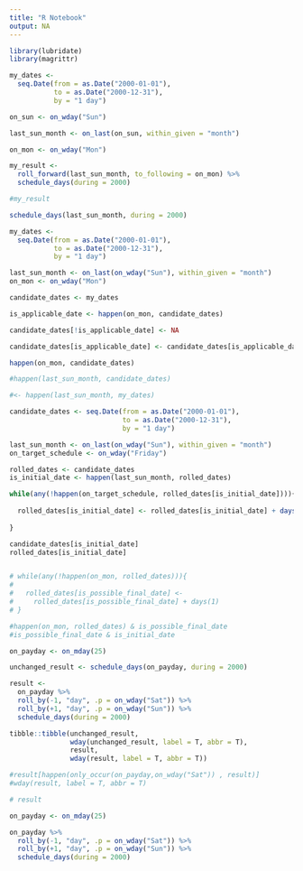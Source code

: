 ```yaml
---
title: "R Notebook"
output: NA
---
```


 

```r
library(lubridate)
library(magrittr)
```

```r
my_dates <- 
  seq.Date(from = as.Date("2000-01-01"),
           to = as.Date("2000-12-31"),
           by = "1 day")

on_sun <- on_wday("Sun")

last_sun_month <- on_last(on_sun, within_given = "month")

on_mon <- on_wday("Mon")

my_result <- 
  roll_forward(last_sun_month, to_following = on_mon) %>% 
  schedule_days(during = 2000)

#my_result

schedule_days(last_sun_month, during = 2000)
```

```r
my_dates <- 
  seq.Date(from = as.Date("2000-01-01"),
           to = as.Date("2000-12-31"),
           by = "1 day")

last_sun_month <- on_last(on_wday("Sun"), within_given = "month")
on_mon <- on_wday("Mon")

candidate_dates <- my_dates

is_applicable_date <- happen(on_mon, candidate_dates)

candidate_dates[!is_applicable_date] <- NA

candidate_dates[is_applicable_date] <- candidate_dates[is_applicable_date] - days(1)

happen(on_mon, candidate_dates)

#happen(last_sun_month, candidate_dates)

#<- happen(last_sun_month, my_dates)
```

```r
candidate_dates <- seq.Date(from = as.Date("2000-01-01"),
                            to = as.Date("2000-12-31"),
                            by = "1 day")

last_sun_month <- on_last(on_wday("Sun"), within_given = "month")
on_target_schedule <- on_wday("Friday")

rolled_dates <- candidate_dates
is_initial_date <- happen(last_sun_month, rolled_dates)

while(any(!happen(on_target_schedule, rolled_dates[is_initial_date]))){
  
  rolled_dates[is_initial_date] <- rolled_dates[is_initial_date] + days(1)
  
}

candidate_dates[is_initial_date]
rolled_dates[is_initial_date]


# while(any(!happen(on_mon, rolled_dates))){
#   
#   rolled_dates[is_possible_final_date] <- 
#     rolled_dates[is_possible_final_date] + days(1)
# }

#happen(on_mon, rolled_dates) & is_possible_final_date
#is_possible_final_date & is_initial_date

```

```r
on_payday <- on_mday(25)

unchanged_result <- schedule_days(on_payday, during = 2000)

result <- 
  on_payday %>% 
  roll_by(-1, "day", .p = on_wday("Sat")) %>% 
  roll_by(+1, "day", .p = on_wday("Sun")) %>% 
  schedule_days(during = 2000) 

tibble::tibble(unchanged_result, 
               wday(unchanged_result, label = T, abbr = T),
               result, 
               wday(result, label = T, abbr = T))

#result[happen(only_occur(on_payday,on_wday("Sat")) , result)]
#wday(result, label = T, abbr = T)

# result
```

```r
on_payday <- on_mday(25)

on_payday %>% 
  roll_by(-1, "day", .p = on_wday("Sat")) %>% 
  roll_by(+1, "day", .p = on_wday("Sun")) %>% 
  schedule_days(during = 2000) 
```

